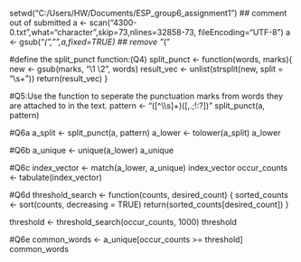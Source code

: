 setwd("C:/Users/HW/Documents/ESP_group6_assignment1") ## comment out of submitted
a <- scan("4300-0.txt",what="character",skip=73,nlines=32858-73,
fileEncoding="UTF-8")
a <- gsub("_(","",a,fixed=TRUE) ## remove "_("

#define the split_punct function:(Q4)
split_punct <- function(words, marks){
  new <- gsub(marks, "\\1 \\2", words)
  result_vec <- unlist(strsplit(new, split = "\\s+"))
  return(result_vec)
}

#Q5:Use the function to seperate the punctuation marks from words they are attached to in the text.
pattern <- "([^\\s]+)([,.;!:?])"
split_punct(a, pattern)

#Q6a
a_split <- split_punct(a, pattern)
a_lower <- tolower(a_split)
a_lower

#Q6b
a_unique <- unique(a_lower)
a_unique

#Q6c
index_vector <- match(a_lower, a_unique)
index_vector
occur_counts <- tabulate(index_vector)

#Q6d
threshold_search <- function(counts, desired_count) {
  sorted_counts <- sort(counts, decreasing = TRUE)
  return(sorted_counts[desired_count])
}

threshold <- threshold_search(occur_counts, 1000)
threshold

#Q6e
common_words <- a_unique[occur_counts >= threshold]
common_words



